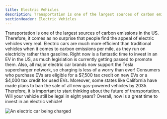 ```yaml
---
title: Electric Vehicles
description: Transportation is one of the largest sources of carbon emissions in the US
sectionHeader: Electric Vehicles
---
```


Transportation is one of the largest sources of carbon emissions in the US.
Therefore, it comes as no surprise that people find the appeal of electric vehicles very real.
Electric cars are much more efficient than traditional vehicles when it comes to carbon emissions per mile,
as they run on electricity rather than gasoline.
Right now is a fantastic time to invest in an EV in the US,
as much legislation is currently getting passed to promote them.
Also, all major electric car brands now support the Tesla supercharger network,
so charging is less of a worry than ever!
Consumers who purchase EVs are eligible for a $7,500 tax credit on new EVs or a $4,000 tax credit for used EVs.
Moreover, some states like California have made plans to ban the sale of all new gas-powered vehicles by 2035.
Therefore, it is important to start thinking about the future of transportation.
Will your vehicle still be legal in eight years?
Overall, now is a great time to invest in an electric vehicle!

![An electric car being charged](/images/electric-car.avif)
